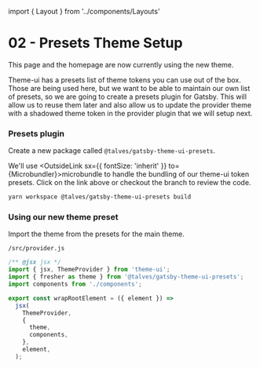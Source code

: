 ﻿import { Layout } from '../components/Layouts'



# <OutsideLink to={Link02}>02 - Presets Theme Setup</OutsideLink>

This page and the homepage are now currently using the new theme.

Theme-ui has a presets list of theme tokens you can use out of the box. Those are being used here, but we want to be able to maintain our own list of presets, so we are going to create a presets plugin for Gatsby. This will allow us to reuse them later and also allow us to update the provider theme with a shadowed theme token in the provider plugin that we will setup next.

### Presets plugin

Create a new package called `@talves/gatsby-theme-ui-presets`.

We'll use <OutsideLink sx={{ fontSize: 'inherit' }} to={Microbundler}>microbundle</OutsideLink> to handle the bundling of our theme-ui token presets. Click on the link above or checkout the branch to review the code.

```sh
yarn workspace @talves/gatsby-theme-ui-presets build
```



### Using our new theme preset

Import the theme from the presets for the main theme.

`/src/provider.js`
```js
/** @jsx jsx */
import { jsx, ThemeProvider } from 'theme-ui';
import { fresher as theme } from '@talves/gatsby-theme-ui-presets';
import components from './components';

export const wrapRootElement = ({ element }) =>
  jsx(
    ThemeProvider,
    {
      theme,
      components,
    },
    element,
  );
```
